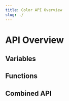 ```yaml
---
title: Color API Overview
slug: ./
---
```


# <ModuleDocHeader spec={Spec} link={false} /> API Overview

## Variables

<VariableList spec={Spec} />

## Functions

<FunctionList spec={Spec} />

<FeatureRequest />

## Combined API

<CombinedApi spec={Spec} />
